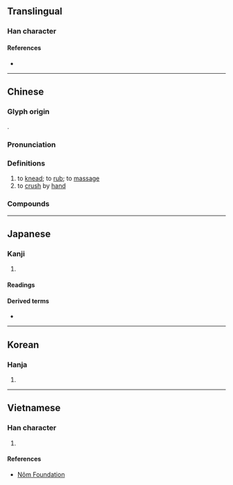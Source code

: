 {{character info}}
==Translingual==

===Han character===
{{Han char|rn=64|rad=手|as=09|sn=12|four=57094|canj=QNHD|ids=⿰扌柔}}

====References====
* {{Han ref|kx=0441.100|dkj=12332|dj=0792.050|hdz=31926.100|uh=63C9|ud=25545|bh=B47C|bd=46204}}

----

==Chinese==
{{zh-forms}}

===Glyph origin===
{{Han etym}}
{{Han compound|手|柔|ls=psc|c1=s|c2=p|t1=hand}}.

===Pronunciation===
{{zh-pron
|m=róu
|ma=y
|m-s=
|c=jau4,jau6
|c-t=
|g=
|h=pfs=
|j=
|mb=
|md=
|mn=xm,qz,tp:liû/kh,zz:jiû
|mn-t=
|w=3nyieu
|x=
|mc=y
|oc=y
|cat=v
}}

===Definitions===
{{zh-hanzi}}

# to [[knead]]; to [[rub]]; to [[massage]]
# to [[crush]] by [[hand]]

===Compounds===
{{zh-der|心癢難揉|揉弦|揉捻|揉著癢處|撫揉|矯揉|揉眵抹淚|揉搓|摑打撾揉|搓揉|撾耳揉腮|磨揉遷革|矯揉造作|挹淚揉眵|抹淚揉眵|揉輪|揉雜|揉揉|揉合|掰開揉碎}}

{{zh-cat|Intermediate}}

----

==Japanese==

===Kanji===
{{ja-kanji|grade=|rs=手09}}

# {{rfdef|ja|sort=手09}}

====Readings====
{{ja-readings
|goon=にゅう<にう
|kanon=じゅう<じう
|kun=も-む, も-める
}}

====Derived terms====
* {{ja-r|揉み上げ|もみあげ}}

----

==Korean==

===Hanja===
{{ko-hanja|hangeul=유|eumhun=|rv=yu|mr=yu|y=yu}}

# {{rfdef|ko|sort=手09}}

----

==Vietnamese==

===Han character===
{{vi-hantu|rs=手09|nhu}}

# {{rfdef|vi|sort=手09}}

====References====
* [http://nomfoundation.org/common/nom_details.php?codepoint=63c9 Nôm Foundation]